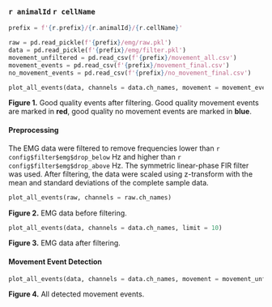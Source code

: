 ### `r animalId` `r cellName`

```python
prefix = f'{r.prefix}/{r.animalId}/{r.cellName}'

raw = pd.read_pickle(f'{prefix}/emg/raw.pkl')
data = pd.read_pickle(f'{prefix}/emg/filter.pkl')
movement_unfiltered = pd.read_csv(f'{prefix}/movement_all.csv')
movement_events = pd.read_csv(f'{prefix}/movement_final.csv')
no_movement_events = pd.read_csv(f'{prefix}/no_movement_final.csv')
```

```python
plot_all_events(data, channels = data.ch_names, movement = movement_events, limit = 10)
```

**Figure 1.** Good quality events after filtering. Good quality movement events are marked in **red**, good quality
no movement events are marked in **blue**.

#### Preprocessing

The EMG data were filtered to remove frequencies lower than `r config$filter$emg$drop_below` Hz
and higher than `r config$filter$emg$drop_above` Hz. The symmetric linear-phase FIR filter was used.
After filtering, the data were scaled using z-transform with the mean and standard deviations of the
complete sample data.

```python
plot_all_events(raw, channels = raw.ch_names)
```

**Figure 2.** EMG data before filtering.

```python
plot_all_events(data, channels = data.ch_names, limit = 10)
```

**Figure 3.** EMG data after filtering.

#### Movement Event Detection

```python
plot_all_events(data, channels = data.ch_names, movement = movement_unfiltered, limit = 10)
```

**Figure 4.** All detected movement events.
